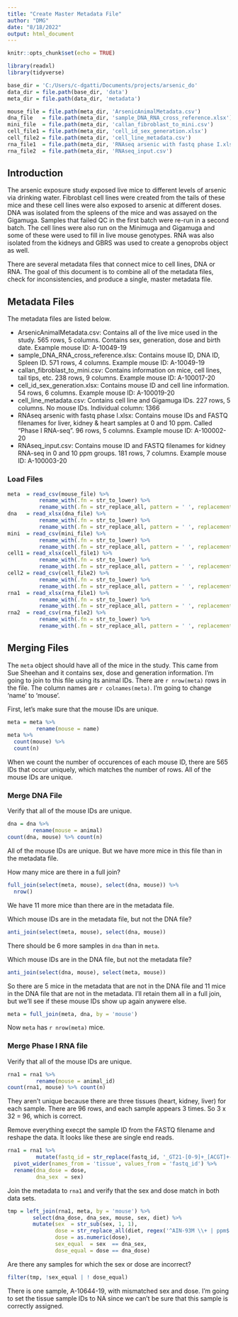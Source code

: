 ```yaml
---
title: "Create Master Metadata File"
author: "DMG"
date: "8/18/2022"
output: html_document
---
```


```r
knitr::opts_chunk$set(echo = TRUE)

library(readxl)
library(tidyverse)

base_dir = 'C:/Users/c-dgatti/Documents/projects/arsenic_do'
data_dir = file.path(base_dir, 'data')
meta_dir = file.path(data_dir, 'metadata')

mouse_file = file.path(meta_dir, 'ArsenicAnimalMetadata.csv')
dna_file   = file.path(meta_dir, 'sample_DNA_RNA_cross_reference.xlsx')
mini_file  = file.path(meta_dir, 'callan_fibroblast_to_mini.csv')
cell_file1 = file.path(meta_dir, 'cell_id_sex_generation.xlsx')
cell_file2 = file.path(meta_dir, 'cell_line_metadata.csv')
rna_file1  = file.path(meta_dir, 'RNAseq arsenic with fastq phase I.xlsx')
rna_file2  = file.path(meta_dir, 'RNAseq_input.csv')
```

## Introduction

The arsenic exposure study exposed live mice to different levels of arsenic via drinking water. Fibroblast cell lines were created from the tails of these mice and these cell lines were also exposed to arsenic at different doses. DNA was isolated from the spleens of the mice and was assayed on the Gigamuga. Samples that failed QC in the first batch were re-run in a second batch. The cell lines were also run on the Minimuga and Gigamuga and some of these were used to fill in live mouse genotypes. RNA was also isolated from the kidneys and GBRS was used to create a genoprobs object as well.

There are several metadata files that connect mice to cell lines, DNA or RNA. The goal of this document is to combine all of the metadata files, check for inconsistencies, and produce a single, master metadata file.

## Metadata Files

The metadata files are listed below.

* ArsenicAnimalMetadata.csv: Contains all of the live mice used in the study. 565 rows, 5 columns. Contains sex, generation, dose and birth date. Example mouse ID: A-10049-19
* sample_DNA_RNA_cross_reference.xlsx: Contains mouse ID, DNA ID, Spleen ID. 571 rows, 4 columns. Example mouse ID: A-10049-19
* callan_fibroblast_to_mini.csv: Contains information on mice, cell lines, tail tips, etc. 238 rows, 9 columns. Example mouse ID: A-100017-20
* cell_id_sex_generation.xlsx: Contains mouse ID and cell line information. 54 rows, 6 columns. Example mouse ID: A-100019-20
* cell_line_metadata.csv: Contains cell line and Gigamuga IDs. 227 rows, 5 columns. No mouse IDs. Individual column: 1366
* RNAseq arsenic with fastq phase I.xlsx: Contains mouse IDs and FASTQ filenames for liver, kidney & heart samples at 0 and 10 ppm. Called "Phase I RNA-seq". 96 rows, 5 columns. Example mouse ID: A-100002-20
* RNAseq_input.csv: Contains mouse ID and FASTQ filenames for kidney RNA-seq in 0 and 10 ppm groups. 181 rows, 7 columns. Example mouse ID: A-100003-20


### Load Files

```r
meta  = read_csv(mouse_file) %>%
          rename_with(.fn = str_to_lower) %>%
          rename_with(.fn = str_replace_all, pattern = ' ', replacement = '_')
dna   = read_xlsx(dna_file) %>%
          rename_with(.fn = str_to_lower) %>%
          rename_with(.fn = str_replace_all, pattern = ' ', replacement = '_')
mini  = read_csv(mini_file) %>%
          rename_with(.fn = str_to_lower) %>%
          rename_with(.fn = str_replace_all, pattern = ' ', replacement = '_')
cell1 = read_xlsx(cell_file1) %>%
          rename_with(.fn = str_to_lower) %>%
          rename_with(.fn = str_replace_all, pattern = ' ', replacement = '_')
cell2 = read_csv(cell_file2) %>%
          rename_with(.fn = str_to_lower) %>%
          rename_with(.fn = str_replace_all, pattern = ' ', replacement = '_')
rna1  = read_xlsx(rna_file1) %>%
          rename_with(.fn = str_to_lower) %>%
          rename_with(.fn = str_replace_all, pattern = ' ', replacement = '_')
rna2  = read_csv(rna_file2) %>%
          rename_with(.fn = str_to_lower) %>%
          rename_with(.fn = str_replace_all, pattern = ' ', replacement = '_')
```

## Merging Files

The `meta` object should have all of the mice in the study. This came from Sue Sheehan and it contains sex, dose and generation information. I'm going to join to this file using its animal IDs. There are `r nrow(meta)` rows in the file. The column names are `r colnames(meta)`. I'm going to change 'name' to 'mouse'.

First, let's make sure that the mouse IDs are unique.

```r
meta = meta %>%
         rename(mouse = name)
meta %>%
  count(mouse) %>%
  count(n)
```

When we count the number of occurences of each mouse ID, there are 565 IDs that occur uniquely, which matches the number of rows. All of the mouse IDs are unique.

### Merge DNA File

Verify that all of the mouse IDs are unique.

```r
dna = dna %>%
        rename(mouse = animal)
count(dna, mouse) %>% count(n)
```

All of the mouse IDs are unique. But we have more mice in this file than in the metadata file. 

How many mice are there in a full join?

```r
full_join(select(meta, mouse), select(dna, mouse)) %>%
  nrow()
```

We have 11 more mice than there are in the metadata file.

Which mouse IDs are in the metadata file, but not the DNA file?

```r
anti_join(select(meta, mouse), select(dna, mouse))
```

There should be 6 more samples in `dna` than in `meta`.

Which mouse IDs are in the DNA file, but not the metadata file?

```r
anti_join(select(dna, mouse), select(meta, mouse))
```

So there are 5 mice in the metadata that are not in the DNA file and 11 mice in the DNA file that are not in the metadata. I'll retain them all in a full join, but we'll see if these mouse IDs show up again anywere else.

```r
meta = full_join(meta, dna, by = 'mouse')
```

Now `meta` has `r nrow(meta)` mice.

### Merge Phase I RNA file

Verify that all of the mouse IDs are unique.

```r
rna1 = rna1 %>%
         rename(mouse = animal_id)
count(rna1, mouse) %>% count(n)
```

They aren't unique because there are three tissues (heart, kidney, liver) for each sample. There are 96 rows, and each sample appears 3 times. So 3 x 32 = 96, which is correct.

Remove everything execpt the sample ID from the FASTQ filename and reshape the data. It looks like these are single end reads.

```r
rna1 = rna1 %>%
         mutate(fastq_id = str_replace(fastq_id, '_GT21-[0-9]+_[ACGT]+-[ACGT]+_S[0-9]+_L[0-9]+_R1_[0-9]+.fastq.gz$', '')) %>% 
  pivot_wider(names_from = 'tissue', values_from = 'fastq_id') %>% 
  rename(dna_dose = dose,
         dna_sex  = sex)
```

Join the metadata to `rna1` and verify that the sex and dose match in both data sets. 

```r
tmp = left_join(rna1, meta, by = 'mouse') %>% 
        select(dna_dose, dna_sex, mouse, sex, diet) %>%
        mutate(sex  = str_sub(sex, 1, 1),
               dose = str_replace_all(diet, regex('^AIN-93M \\+ | ppm$'), ''),
               dose = as.numeric(dose),
               sex_equal  = sex  == dna_sex,
               dose_equal = dose == dna_dose)
```

Are there any samples for which the sex or dose are incorrect?

```r
filter(tmp, !sex_equal | ! dose_equal)
```

There is one sample, A-10644-19, with mismatched sex and dose. I'm going to set the tissue sample IDs to NA since we can't be sure that this sample is correctly assigned.
